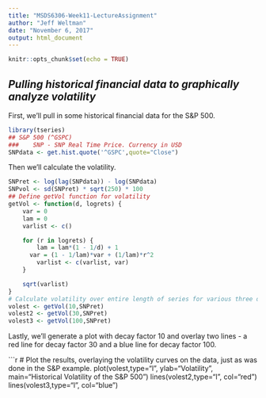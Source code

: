 ```yaml
---
title: "MSDS6306-Week11-LectureAssignment"
author: "Jeff Weltman"
date: "November 6, 2017"
output: html_document
---
```


```r
knitr::opts_chunk$set(echo = TRUE)
```

## *Pulling historical financial data to graphically analyze volatility*

First, we'll pull in some historical financial data for the S&P 500.
```r
library(tseries)
## S&P 500 (^GSPC)
###    SNP - SNP Real Time Price. Currency in USD
SNPdata <- get.hist.quote('^GSPC',quote="Close")
```

Then we'll calculate the volatility.

```r
SNPret <- log(lag(SNPdata)) - log(SNPdata)
SNPvol <- sd(SNPret) * sqrt(250) * 100
## Define getVol function for volatility
getVol <- function(d, logrets) {
	var = 0
	lam = 0
	varlist <- c()

	for (r in logrets) {
		lam = lam*(1 - 1/d) + 1
	  var = (1 - 1/lam)*var + (1/lam)*r^2
		varlist <- c(varlist, var)
	}

	sqrt(varlist)
}
# Calculate volatility over entire length of series for various three different decay factors: 10 30. 100
volest <- getVol(10,SNPret)
volest2 <- getVol(30,SNPret)
volest3 <- getVol(100,SNPret)
```

Lastly, we'll generate a plot with decay factor 10 and overlay two lines - a red line for decay factor 30 and a blue line for decay factor 100.

```r
# Plot the results, overlaying the volatility curves on the data, just as was done in the S&P example.
plot(volest,type="l", ylab="Volatility", main="Historical Volatility of the S&P 500")
lines(volest2,type="l", col="red")
lines(volest3,type="l", col="blue")
